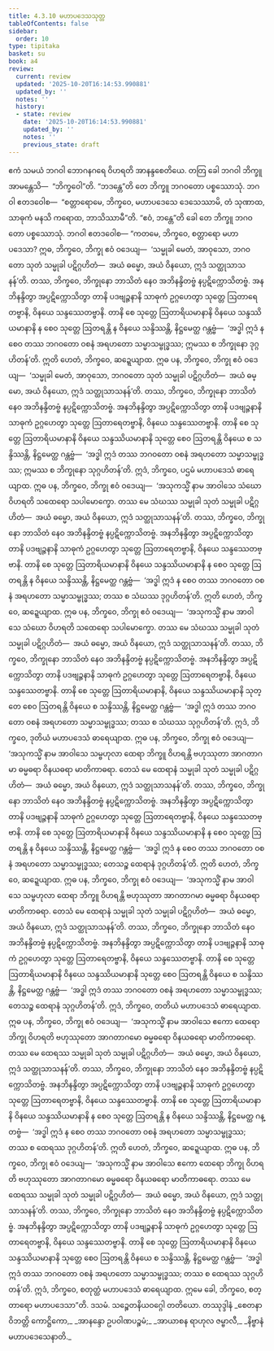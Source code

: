 ```yaml
---
title: 4.3.10 မဟာပဒေသသုတ္တ
tableOfContents: false
sidebar:
  order: 10
type: tipitaka
basket: su
book: a4
review:
  current: review
  updated: '2025-10-20T16:14:53.990881'
  updated_by: ''
  notes: ''
  history:
  - state: review
    date: '2025-10-20T16:14:53.990881'
    updated_by: ''
    notes: ''
    previous_state: draft
---
```



<DynamicBreadcrumb />


<ReviewStatus review={frontmatter.review} showDetails={true} />

<HypothesisAnnotation frontmatter={frontmatter} />

<Division number="180" book="a4" e="ch" v="15" p="486">

<Paragraph number="1085" book="a4">
ဧကံ သမယံ ဘဂဝါ ဘောဂနဂရေ ဝိဟရတိ အာနန္ဒစေတိယေ. တတြ ခေါ ဘဂဝါ ဘိက္ခူ အာမန္တေသိ—  “ဘိက္ခဝေါ”တိ. “ဘဒန္တေ”တိ တေ ဘိက္ခူ ဘဂဝတော ပစ္စဿောသုံ. ဘဂဝါ ဧတဒဝေါစ—  “စတ္တာရောမေ, ဘိက္ခဝေ, မဟာပဒေသေ ဒေသေဿာမိ, တံ သုဏာထ, သာဓုကံ မနသိ ကရောထ, ဘာသိဿာမီ”တိ. “ဧဝံ, ဘန္တေ”တိ ခေါ တေ ဘိက္ခူ ဘဂဝတော ပစ္စဿောသုံ. ဘဂဝါ ဧတဒဝေါစ—
</Paragraph>

<Paragraph number="1086" book="a4">
“ကတမေ, ဘိက္ခဝေ, စတ္တာရော မဟာပဒေသာ? ဣဓ, ဘိက္ခဝေ, ဘိက္ခု ဧဝံ ဝဒေယျ—  ‘သမ္မုခါ မေတံ, အာဝုသော, ဘဂဝတော သုတံ သမ္မုခါ ပဋိဂ္ဂဟိတံ—  အယံ ဓမ္မော, အယံ ဝိနယော, ဣဒံ သတ္ထုသာသနန်’တိ. တဿ, ဘိက္ခဝေ, ဘိက္ခုနော ဘာသိတံ နေဝ အဘိနန္ဒိတဗ္ဗံ နပ္ပဋိက္ကောသိတဗ္ဗံ. အနဘိနန္ဒိတွာ အပ္ပဋိက္ကောသိတွာ တာနိ ပဒဗျဉ္ဇနာနိ သာဓုကံ ဥဂ္ဂဟေတွာ သုတ္တေ ဩတာရေတဗ္ဗာနိ, ဝိနယေ သန္ဒဿေတဗ္ဗာနိ. တာနိ စေ သုတ္တေ ဩတာရိယမာနာနိ ဝိနယေ သန္ဒဿိယမာနာနိ န စေဝ သုတ္တေ ဩတရန္တိ န ဝိနယေ သန္ဒိဿန္တိ, နိဋ္ဌမေတ္ထ ဂန္တဗ္ဗံ—  ‘အဒ္ဓါ ဣဒံ န စေဝ တဿ ဘဂဝတော ဝစနံ အရဟတော သမ္မာသမ္ဗုဒ္ဓဿ; ဣမဿ စ ဘိက္ခုနော ဒုဂ္ဂဟိတန်’တိ. ဣတိ ဟေတံ, ဘိက္ခဝေ, ဆဍ္ဍေယျာထ.
</Paragraph>

<Paragraph number="1087" book="a4">
ဣဓ ပန, ဘိက္ခဝေ, ဘိက္ခု ဧဝံ ဝဒေယျ—  ‘သမ္မုခါ မေတံ, အာဝုသော, ဘဂဝတော သုတံ သမ္မုခါ ပဋိဂ္ဂဟိတံ—  အယံ ဓမ္မော, အယံ ဝိနယော, ဣဒံ သတ္ထုသာသနန်’တိ. တဿ, ဘိက္ခဝေ, ဘိက္ခုနော ဘာသိတံ နေဝ အဘိနန္ဒိတဗ္ဗံ နပ္ပဋိက္ကောသိတဗ္ဗံ. အနဘိနန္ဒိတွာ အပ္ပဋိက္ကောသိတွာ တာနိ ပဒဗျဉ္ဇနာနိ သာဓုကံ ဥဂ္ဂဟေတွာ သုတ္တေ ဩတာရေတဗ္ဗာနိ, ဝိနယေ သန္ဒဿေတဗ္ဗာနိ. တာနိ စေ သုတ္တေ ဩတာရိယမာနာနိ ဝိနယေ သန္ဒဿိယမာနာနိ သုတ္တေ စေဝ ဩတရန္တိ ဝိနယေ စ သန္ဒိဿန္တိ, နိဋ္ဌမေတ္ထ ဂန္တဗ္ဗံ—  ‘အဒ္ဓါ ဣဒံ တဿ ဘဂဝတော ဝစနံ အရဟတော သမ္မာသမ္ဗုဒ္ဓဿ; ဣမဿ စ ဘိက္ခုနော သုဂ္ဂဟိတန်’တိ. ဣဒံ, ဘိက္ခဝေ, ပဌမံ မဟာပဒေသံ ဓာရေယျာထ.
</Paragraph>

<Paragraph number="1088" book="a4">
ဣဓ ပန, ဘိက္ခဝေ, ဘိက္ခု ဧဝံ ဝဒေယျ—  ‘အသုကသ္မိံ နာမ အာဝါသေ သံဃော ဝိဟရတိ သထေရော သပါမောက္ခော. တဿ မေ သံဃဿ သမ္မုခါ သုတံ သမ္မုခါ ပဋိဂ္ဂဟိတံ—  အယံ ဓမ္မော, အယံ ဝိနယော, ဣဒံ သတ္ထုသာသနန်’တိ. တဿ, ဘိက္ခဝေ, ဘိက္ခုနော ဘာသိတံ နေဝ အဘိနန္ဒိတဗ္ဗံ နပ္ပဋိက္ကောသိတဗ္ဗံ. အနဘိနန္ဒိတွာ အပ္ပဋိက္ကောသိတွာ တာနိ ပဒဗျဉ္ဇနာနိ သာဓုကံ ဥဂ္ဂဟေတွာ သုတ္တေ ဩတာရေတဗ္ဗာနိ, ဝိနယေ သန္ဒဿေတဗ္ဗာနိ. တာနိ စေ သုတ္တေ ဩတာရိယမာနာနိ ဝိနယေ သန္ဒဿိယမာနာနိ န စေဝ သုတ္တေ ဩတရန္တိ န ဝိနယေ သန္ဒိဿန္တိ, နိဋ္ဌမေတ္ထ ဂန္တဗ္ဗံ—  ‘အဒ္ဓါ ဣဒံ န စေဝ တဿ ဘဂဝတော ဝစနံ အရဟတော သမ္မာသမ္ဗုဒ္ဓဿ; တဿ စ သံဃဿ ဒုဂ္ဂဟိတန်’တိ. ဣတိ ဟေတံ, ဘိက္ခဝေ, ဆဍ္ဍေယျာထ.
</Paragraph>

<Paragraph number="1089" book="a4">
ဣဓ ပန, ဘိက္ခဝေ, ဘိက္ခု ဧဝံ ဝဒေယျ—  ‘အသုကသ္မိံ နာမ အာဝါသေ သံဃော ဝိဟရတိ သထေရော သပါမောက္ခော. တဿ မေ သံဃဿ သမ္မုခါ သုတံ သမ္မုခါ ပဋိဂ္ဂဟိတံ—  အယံ ဓမ္မော, အယံ ဝိနယော, ဣဒံ သတ္ထုသာသနန်’တိ. တဿ, ဘိက္ခဝေ, ဘိက္ခုနော ဘာသိတံ နေဝ အဘိနန္ဒိတဗ္ဗံ နပ္ပဋိက္ကောသိတဗ္ဗံ. အနဘိနန္ဒိတွာ အပ္ပဋိက္ကောသိတွာ တာနိ ပဒဗျဉ္ဇနာနိ သာဓုကံ ဥဂ္ဂဟေတွာ သုတ္တေ ဩတာရေတဗ္ဗာနိ, ဝိနယေ သန္ဒဿေတဗ္ဗာနိ. တာနိ စေ သုတ္တေ ဩတာရိယမာနာနိ, ဝိနယေ သန္ဒဿိယမာနာနိ သုတ္တေ စေဝ ဩတရန္တိ ဝိနယေ စ သန္ဒိဿန္တိ, နိဋ္ဌမေတ္ထ ဂန္တဗ္ဗံ—  ‘အဒ္ဓါ ဣဒံ တဿ ဘဂဝတော ဝစနံ အရဟတော သမ္မာသမ္ဗုဒ္ဓဿ; တဿ စ သံဃဿ သုဂ္ဂဟိတန်’တိ. ဣဒံ, ဘိက္ခဝေ, ဒုတိယံ မဟာပဒေသံ ဓာရေယျာထ.
</Paragraph>

<Paragraph number="1090" book="a4">
ဣဓ ပန, ဘိက္ခဝေ, ဘိက္ခု ဧဝံ ဝဒေယျ—  ‘အသုကသ္မိံ နာမ အာဝါသေ သမ္ဗဟုလာ ထေရာ ဘိက္ခူ ဝိဟရန္တိ ဗဟုဿုတာ အာဂတာဂမာ ဓမ္မဓရာ ဝိနယဓရာ မာတိကာဓရာ. တေသံ မေ ထေရာနံ သမ္မုခါ သုတံ သမ္မုခါ ပဋိဂ္ဂဟိတံ—  အယံ ဓမ္မော, အယံ ဝိနယော, ဣဒံ သတ္ထုသာသနန်’တိ. တဿ, ဘိက္ခဝေ, ဘိက္ခုနော ဘာသိတံ နေဝ အဘိနန္ဒိတဗ္ဗံ နပ္ပဋိက္ကောသိတဗ္ဗံ. အနဘိနန္ဒိတွာ အပ္ပဋိက္ကောသိတွာ တာနိ ပဒဗျဉ္ဇနာနိ သာဓုကံ ဥဂ္ဂဟေတွာ သုတ္တေ ဩတာရေတဗ္ဗာနိ, ဝိနယေ သန္ဒဿေတဗ္ဗာနိ. တာနိ စေ သုတ္တေ ဩတာရိယမာနာနိ ဝိနယေ သန္ဒဿိယမာနာနိ န စေဝ သုတ္တေ ဩတရန္တိ န ဝိနယေ သန္ဒိဿန္တိ, နိဋ္ဌမေတ္ထ ဂန္တဗ္ဗံ—  ‘အဒ္ဓါ ဣဒံ န စေဝ တဿ ဘဂဝတော ဝစနံ အရဟတော သမ္မာသမ္ဗုဒ္ဓဿ; တေသဉ္စ ထေရာနံ ဒုဂ္ဂဟိတန်’တိ. ဣတိ ဟေတံ, ဘိက္ခဝေ, ဆဍ္ဍေယျာထ.
</Paragraph>

<Paragraph number="1091" book="a4">
ဣဓ ပန, ဘိက္ခဝေ, ဘိက္ခု ဧဝံ ဝဒေယျ—  ‘အသုကသ္မိံ နာမ အာဝါသေ သမ္ဗဟုလာ ထေရာ ဘိက္ခူ ဝိဟရန္တိ ဗဟုဿုတာ အာဂတာဂမာ ဓမ္မဓရာ ဝိနယဓရာ မာတိကာဓရာ. တေသံ မေ ထေရာနံ သမ္မုခါ သုတံ သမ္မုခါ ပဋိဂ္ဂဟိတံ—  အယံ ဓမ္မော, အယံ ဝိနယော, ဣဒံ သတ္ထုသာသနန်’တိ. တဿ, ဘိက္ခဝေ, ဘိက္ခုနော ဘာသိတံ နေဝ အဘိနန္ဒိတဗ္ဗံ နပ္ပဋိက္ကောသိတဗ္ဗံ. အနဘိနန္ဒိတွာ အပ္ပဋိက္ကောသိတွာ တာနိ ပဒဗျဉ္ဇနာနိ သာဓုကံ ဥဂ္ဂဟေတွာ သုတ္တေ ဩတာရေတဗ္ဗာနိ, ဝိနယေ သန္ဒဿေတဗ္ဗာနိ. တာနိ စေ သုတ္တေ ဩတာရိယမာနာနိ ဝိနယေ သန္ဒဿိယမာနာနိ သုတ္တေ စေဝ ဩတရန္တိ ဝိနယေ စ သန္ဒိဿန္တိ, နိဋ္ဌမေတ္ထ ဂန္တဗ္ဗံ—  ‘အဒ္ဓါ ဣဒံ တဿ ဘဂဝတော ဝစနံ အရဟတော သမ္မာသမ္ဗုဒ္ဓဿ; တေသဉ္စ ထေရာနံ သုဂ္ဂဟိတန်’တိ. ဣဒံ, ဘိက္ခဝေ, တတိယံ မဟာပဒေသံ ဓာရေယျာထ.
</Paragraph>

<Paragraph number="1092" book="a4">
ဣဓ ပန, ဘိက္ခဝေ, ဘိက္ခု ဧဝံ ဝဒေယျ—  ‘အသုကသ္မိံ နာမ အာဝါသေ ဧကော ထေရော ဘိက္ခု ဝိဟရတိ ဗဟုဿုတော အာဂတာဂမော ဓမ္မဓရော ဝိနယဓရော မာတိကာဓရော. တဿ မေ ထေရဿ သမ္မုခါ သုတံ သမ္မုခါ ပဋိဂ္ဂဟိတံ—  အယံ ဓမ္မော, အယံ ဝိနယော, ဣဒံ သတ္ထုသာသနန်’တိ. တဿ, ဘိက္ခဝေ, ဘိက္ခုနော ဘာသိတံ နေဝ အဘိနန္ဒိတဗ္ဗံ နပ္ပဋိက္ကောသိတဗ္ဗံ. အနဘိနန္ဒိတွာ အပ္ပဋိက္ကောသိတွာ တာနိ ပဒဗျဉ္ဇနာနိ သာဓုကံ ဥဂ္ဂဟေတွာ သုတ္တေ ဩတာရေတဗ္ဗာနိ, ဝိနယေ သန္ဒဿေတဗ္ဗာနိ. တာနိ စေ သုတ္တေ ဩတာရိယမာနာနိ ဝိနယေ သန္ဒဿိယမာနာနိ န စေဝ သုတ္တေ ဩတရန္တိ န ဝိနယေ သန္ဒိဿန္တိ, နိဋ္ဌမေတ္ထ ဂန္တဗ္ဗံ—  ‘အဒ္ဓါ ဣဒံ န စေဝ တဿ ဘဂဝတော ဝစနံ အရဟတော သမ္မာသမ္ဗုဒ္ဓဿ; တဿ စ ထေရဿ ဒုဂ္ဂဟိတန်’တိ. ဣတိ ဟေတံ, ဘိက္ခဝေ, ဆဍ္ဍေယျာထ.
</Paragraph>

<Paragraph number="1093" book="a4">
ဣဓ ပန, ဘိက္ခဝေ, ဘိက္ခု ဧဝံ ဝဒေယျ—  ‘အသုကသ္မိံ နာမ အာဝါသေ ဧကော ထေရော ဘိက္ခု ဝိဟရတိ ဗဟုဿုတော အာဂတာဂမော ဓမ္မဓရော ဝိနယဓရော မာတိကာဓရော. တဿ မေ ထေရဿ သမ္မုခါ သုတံ သမ္မုခါ ပဋိဂ္ဂဟိတံ—  အယံ ဓမ္မော, အယံ ဝိနယော, ဣဒံ သတ္ထုသာသနန်’တိ. တဿ, ဘိက္ခဝေ, ဘိက္ခုနော ဘာသိတံ နေဝ အဘိနန္ဒိတဗ္ဗံ နပ္ပဋိက္ကောသိတဗ္ဗံ. အနဘိနန္ဒိတွာ အပ္ပဋိက္ကောသိတွာ တာနိ ပဒဗျဉ္ဇနာနိ သာဓုကံ ဥဂ္ဂဟေတွာ သုတ္တေ ဩတာရေတဗ္ဗာနိ, ဝိနယေ သန္ဒဿေတဗ္ဗာနိ. တာနိ စေ သုတ္တေ ဩတာရိယမာနာနိ ဝိနယေ သန္ဒဿိယမာနာနိ သုတ္တေ စေဝ ဩတရန္တိ ဝိနယေ စ သန္ဒိဿန္တိ, နိဋ္ဌမေတ္ထ ဂန္တဗ္ဗံ—  ‘အဒ္ဓါ ဣဒံ တဿ ဘဂဝတော ဝစနံ အရဟတော သမ္မာသမ္ဗုဒ္ဓဿ; တဿ စ ထေရဿ သုဂ္ဂဟိတန်’တိ. ဣဒံ, ဘိက္ခဝေ, စတုတ္ထံ မဟာပဒေသံ ဓာရေယျာထ. ဣမေ ခေါ, ဘိက္ခဝေ, စတ္တာရော မဟာပဒေသာ”တိ.

</Paragraph>
</Division>

<Paragraph number="1094" type="center" book="a4">
ဒသမံ.



</Paragraph>

<Paragraph number="1095" type="center" book="a4">
သဉ္စေတနိယဝဂ္ဂေါ တတိယော.



</Paragraph>

<Paragraph number="1096" type="center" book="a4">
တဿုဒ္ဒါနံ


</Paragraph>

<Paragraph number="1097" type="verses" book="a4">
_စေတနာ ဝိဘတ္တိ ကောဋ္ဌိကော,_  
_အာနန္ဒော ဥပဝါဏပဉ္စမံ;_  
_အာယာစန ရာဟုလ ဇမ္ဗာလီ,_  
_နိဗ္ဗာနံ မဟာပဒေသေနာတိ._
</Paragraph>